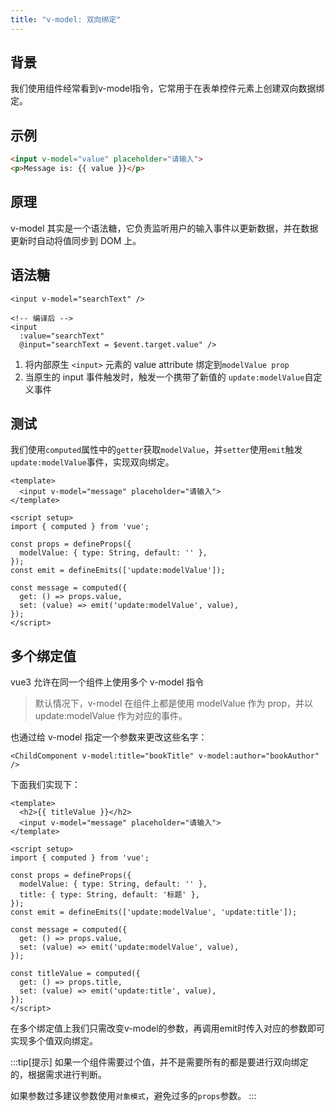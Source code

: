 ```yaml
---
title: "v-model: 双向绑定"
---
```

## 背景

我们使用组件经常看到v-model指令，它常用于在表单控件元素上创建双向数据绑定。

## 示例

```html
<input v-model="value" placeholder="请输入">
<p>Message is: {{ value }}</p>
```

## 原理

v-model 其实是一个语法糖，它负责监听用户的输入事件以更新数据，并在数据更新时自动将值同步到 DOM 上。

## 语法糖

```vue
<input v-model="searchText" />

<!-- 编译后 -->
<input
  :value="searchText"
  @input="searchText = $event.target.value" />
```

1. 将内部原生 `<input>` 元素的 value attribute 绑定到`modelValue prop`
2. 当原生的 input 事件触发时，触发一个携带了新值的 `update:modelValue`自定义事件

## 测试

我们使用`computed`属性中的`getter`获取`modelValue`，并`setter`使用`emit`触发`update:modelValue`事件，实现双向绑定。

```vue
<template>
  <input v-model="message" placeholder="请输入">
</template>

<script setup>
import { computed } from 'vue';

const props = defineProps({
  modelValue: { type: String, default: '' },
});
const emit = defineEmits(['update:modelValue']);

const message = computed({
  get: () => props.value,
  set: (value) => emit('update:modelValue', value),
});
</script>
```

## 多个绑定值

vue3 允许在同一个组件上使用多个 v-model 指令

> 默认情况下，v-model 在组件上都是使用 modelValue 作为 prop，并以 update:modelValue 作为对应的事件。

也通过给 v-model 指定一个参数来更改这些名字：

```vue
<ChildComponent v-model:title="bookTitle" v-model:author="bookAuthor" />
```

下面我们实现下：

```vue
<template>
  <h2>{{ titleValue }}</h2>
  <input v-model="message" placeholder="请输入">
</template>

<script setup>
import { computed } from 'vue';

const props = defineProps({
  modelValue: { type: String, default: '' },
  title: { type: String, default: '标题' },
});
const emit = defineEmits(['update:modelValue', 'update:title']);

const message = computed({
  get: () => props.value,
  set: (value) => emit('update:modelValue', value),
});

const titleValue = computed({
  get: () => props.title,
  set: (value) => emit('update:title', value),
});
</script>
```

在多个绑定值上我们只需改变v-model的参数，再调用emit时传入对应的参数即可实现多个值双向绑定。

:::tip[提示]
如果一个组件需要过个值，并不是需要所有的都是要进行双向绑定的，根据需求进行判断。

如果参数过多建议参数使用`对象模式`，避免过多的`props`参数。
:::
